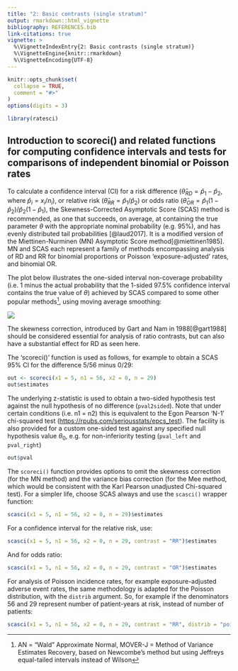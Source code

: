 ```yaml
---
title: "2: Basic contrasts (single stratum)"
output: rmarkdown::html_vignette
bibliography: REFERENCES.bib
link-citations: true
vignette: >
  %\VignetteIndexEntry{2: Basic contrasts (single stratum)}
  %\VignetteEngine{knitr::rmarkdown}
  %\VignetteEncoding{UTF-8}
---
```


```r
knitr::opts_chunk$set(
  collapse = TRUE,
  comment = "#>"
)
options(digits = 3)

```

```r
library(ratesci)
```

## Introduction to scoreci() and related functions for computing confidence intervals and tests for comparisons of independent binomial or Poisson rates

To calculate a confidence interval (CI) for a risk difference ($\hat \theta_{RD} = \hat p_1 - \hat p_2$, where $\hat p_i = x_i/n_i$), or relative risk ($\hat \theta_{RR} = \hat p_1 / \hat p_2$) or odds ratio ($\hat \theta_{OR} = \hat p_1 (1 - \hat p_2) / \hat p_2(1 - \hat p_1)$, the Skewness-Corrected Asymptotic Score (SCAS) method is recommended, as one that succeeds, on average, at containing the true parameter $\theta$ with the appropriate nominal probability (e.g. 95%), and has evenly distributed tail probabilities [@laud2017]. It is a modified version of the Miettinen-Nurminen (MN) Asymptotic Score method[@miettinen1985]. MN and SCAS each represent a family of methods encompassing analysis of RD and RR for binomial proportions or Poisson 'exposure-adjusted' rates, and binomial OR.

The plot below illustrates the one-sided interval non-coverage probability (i.e. 1 minus the actual probability that the 1-sided 97.5% confidence interval contains the true value of $\theta$) achieved by SCAS compared to some other popular methods[^1], using moving average smoothing:

[^1]: AN = "Wald" Approximate Normal, MOVER-J = Method of Variance Estimates Recovery, based on Newcombe's method but using Jeffreys equal-tailed intervals instead of Wilson

![](images/summary_45_15os.jpg)

The skewness correction, introduced by Gart and Nam in 1988[@gart1988] should be considered essential for analysis of ratio contrasts, but can also have a substantial effect for RD as seen here.

The 'scoreci()' function is used as follows, for example to obtain a SCAS 95% CI for the difference 5/56 minus 0/29:

```r
out <- scoreci(x1 = 5, n1 = 56, x2 = 0, n = 29)
out$estimates
```

````{=html}
<!---
For a Miettinen-Nurminen interval, set the argument `skew = FALSE`. For the closely-related Mee method, the variance bias correction would also be omitted:

```r
scoreci(x1 = 5, n1 = 56, x2 = 0, n = 29, skew = FALSE)$estimates
scoreci(x1 = 5, n1 = 56, x2 = 0, n = 29, skew = FALSE, bcf = FALSE)$estimates
```
--->
````

The underlying z-statistic is used to obtain a two-sided hypothesis test against the null hypothesis of no difference (`pval2sided`). Note that under certain conditions (i.e. n1 = n2) this is equivalent to the Egon Pearson 'N-1' chi-squared test (<https://rpubs.com/seriousstats/epcs_test>). The facility is also provided for a custom one-sided test against any specified null hypothesis value $\theta_0$, e.g. for non-inferiority testing (`pval_left` and `pval_right`)

```r
out$pval
```

The `scoreci()` function provides options to omit the skewness correction (for the MN method) and the variance bias correction (for the Mee method, which would be consistent with the Karl Pearson unadjusted Chi-squared test). For a simpler life, choose SCAS always and use the `scasci()` wrapper function:

```r
scasci(x1 = 5, n1 = 56, x2 = 0, n = 29)$estimates
```

For a confidence interval for the relative risk, use:

```r
scasci(x1 = 5, n1 = 56, x2 = 0, n = 29, contrast = "RR")$estimates
```

And for odds ratio:

```r
scasci(x1 = 5, n1 = 56, x2 = 0, n = 29, contrast = "OR")$estimates
```

For analysis of Poisson incidence rates, for example exposure-adjusted adverse event rates, the same methodology is adapted for the Poisson distribution, with the `distrib` argument. So, for example if the denominators 56 and 29 represent number of patient-years at risk, instead of number of patients:

```r
scasci(x1 = 5, n1 = 56, x2 = 0, n = 29, contrast = "RR", distrib = "poi")$estimates
```
